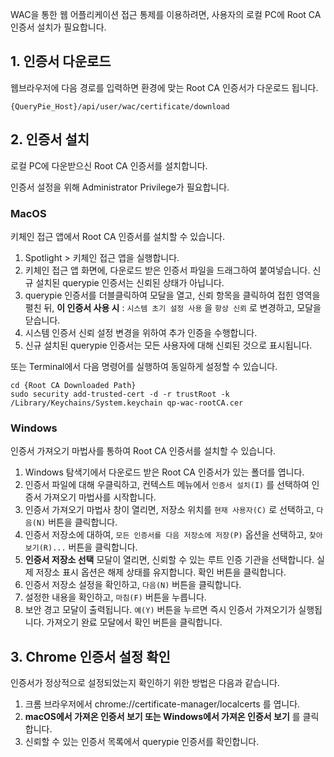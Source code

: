 
WAC을 통한 웹 어플리케이션 접근 통제를 이용하려면, 사용자의 로컬 PC에 Root CA 인증서 설치가 필요합니다.

## 1. 인증서 다운로드
웹브라우저에 다음 경로를 입력하면 환경에 맞는 Root CA 인증서가 다운로드 됩니다.

```
{QueryPie_Host}/api/user/wac/certificate/download
```

## 2. 인증서 설치
로컬 PC에 다운받으신 Root CA 인증서를 설치합니다.

<Callout type="info">
인증서 설정을 위해 Administrator Privilege가 필요합니다. 
</Callout>

### MacOS
키체인 접근 앱에서 Root CA 인증서를 설치할 수 있습니다.

1. Spotlight &gt; 키체인 접근 앱을 실행합니다.
2. 키체인 접근 앱 화면에, 다운로드 받은 인증서 파일을 드래그하여 붙여넣습니다. 신규 설치된 querypie 인증서는 신뢰된 상태가 아닙니다.
3. querypie 인증서를 더블클릭하여 모달을 열고, 신뢰 항목을 클릭하여 접힌 영역을 펼친 뒤,  **이 인증서 사용 시**  : `시스템 초기 설정 사용` 을 `항상 신뢰` 로 변경하고, 모달을 닫습니다.
4. 시스템 인증서 신뢰 설정 변경을 위하여 추가 인증을 수행합니다.
5. 신규 설치된 querypie 인증서는 모든 사용자에 대해 신뢰된 것으로 표시됩니다.

또는 Terminal에서 다음 명령어를 실행하여 동일하게 설정할 수 있습니다.

```
cd {Root CA Downloaded Path}
sudo security add-trusted-cert -d -r trustRoot -k /Library/Keychains/System.keychain qp-wac-rootCA.cer
```

### Windows
인증서 가져오기 마법사를 통하여 Root CA 인증서를 설치할 수 있습니다.

1. Windows 탐색기에서 다운로드 받은 Root CA 인증서가 있는 폴더를 엽니다.
2. 인증서 파일에 대해 우클릭하고, 컨텍스트 메뉴에서 `인증서 설치(I)` 를 선택하여 인증서 가져오기 마법사를 시작합니다.
3. 인증서 가져오기 마법사 창이 열리면, 저장소 위치를 `현재 사용자(C)` 로 선택하고, `다음(N)` 버튼을 클릭합니다.
4. 인증서 저장소에 대하여, `모든 인증서를 다음 저장소에 저장(P)` 옵션을 선택하고, `찾아보기(R)...` 버튼을 클릭합니다.
5. **인증서 저장소 선택**  모달이 열리면, 신뢰할 수 있는 루트 인증 기관을 선택합니다. 실제 저장소 표시 옵션은 해제 상태를 유지합니다. 확인 버튼을 클릭합니다.
6. 인증서 저장소 설정을 확인하고, `다음(N)` 버튼을 클릭합니다.
7. 설정한 내용을 확인하고, `마침(F)` 버튼을 누릅니다.
8. 보안 경고 모달이 출력됩니다. `예(Y)` 버튼을 누르면 즉시 인증서 가져오기가 실행됩니다. 가져오기 완료 모달에서 확인 버튼을 클릭합니다.

## 3. Chrome 인증서 설정 확인
인증서가 정상적으로 설정되었는지 확인하기 위한 방법은 다음과 같습니다.

1. 크롬 브라우저에서 chrome://certificate-manager/localcerts 를 엽니다.
2. **macOS에서 가져온 인증서 보기 또는 Windows에서 가져온 인증서 보기** 를 클릭합니다.
3. 신뢰할 수 있는 인증서 목록에서 querypie 인증서를 확인합니다.


